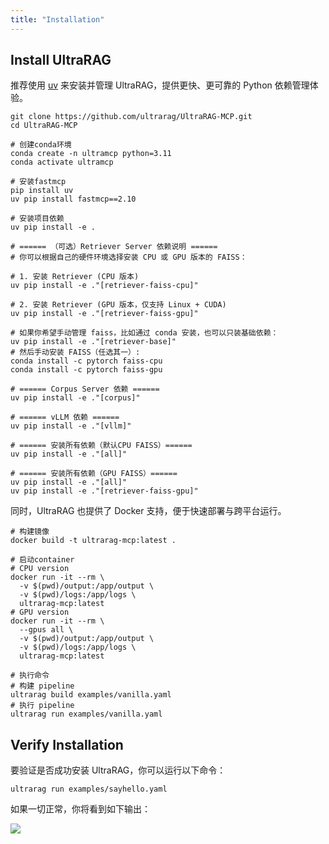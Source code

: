 ```yaml
---
title: "Installation"
---
```


## Install UltraRAG

推荐使用 [uv](https://github.com/astral-sh/uv) 来安装并管理 UltraRAG，提供更快、更可靠的 Python 依赖管理体验。

```shell
git clone https://github.com/ultrarag/UltraRAG-MCP.git
cd UltraRAG-MCP

# 创建conda环境
conda create -n ultramcp python=3.11
conda activate ultramcp

# 安装fastmcp
pip install uv
uv pip install fastmcp==2.10

# 安装项目依赖
uv pip install -e .

# ====== （可选）Retriever Server 依赖说明 ======
# 你可以根据自己的硬件环境选择安装 CPU 或 GPU 版本的 FAISS：

# 1. 安装 Retriever (CPU 版本)
uv pip install -e ."[retriever-faiss-cpu]"

# 2. 安装 Retriever (GPU 版本，仅支持 Linux + CUDA)
uv pip install -e ."[retriever-faiss-gpu]"

# 如果你希望手动管理 faiss，比如通过 conda 安装，也可以只装基础依赖：
uv pip install -e ."[retriever-base]"
# 然后手动安装 FAISS（任选其一）:
conda install -c pytorch faiss-cpu
conda install -c pytorch faiss-gpu

# ====== Corpus Server 依赖 ======
uv pip install -e ."[corpus]"

# ====== vLLM 依赖 ======
uv pip install -e ."[vllm]"

# ====== 安装所有依赖（默认CPU FAISS）======
uv pip install -e ."[all]"

# ====== 安装所有依赖（GPU FAISS）======
uv pip install -e ."[all]"
uv pip install -e ."[retriever-faiss-gpu]"
```

同时，UltraRAG 也提供了 Docker 支持，便于快速部署与跨平台运行。

```shell
# 构建镜像
docker build -t ultrarag-mcp:latest .

# 启动container
# CPU version
docker run -it --rm \
  -v $(pwd)/output:/app/output \
  -v $(pwd)/logs:/app/logs \
  ultrarag-mcp:latest
# GPU version
docker run -it --rm \
  --gpus all \
  -v $(pwd)/output:/app/output \
  -v $(pwd)/logs:/app/logs \
  ultrarag-mcp:latest
  
# 执行命令
# 构建 pipeline
ultrarag build examples/vanilla.yaml
# 执行 pipeline
ultrarag run examples/vanilla.yaml
```

## Verify Installation

要验证是否成功安装 UltraRAG，你可以运行以下命令：

```shell
ultrarag run examples/sayhello.yaml 
```

如果一切正常，你将看到如下输出：

![](/images/getting_started/sayhello.png)